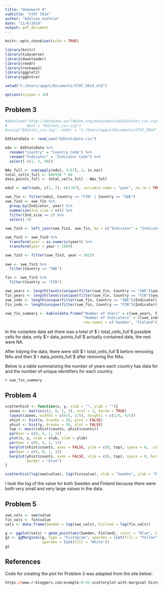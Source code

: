 ```yaml
---
title: "Homework 8"
subtitle: "STAT 5014"
author: "Adeline Guthrie"
date: "11/6/2019"
output: pdf_document
---
```


```r
knitr::opts_chunk$set(echo = TRUE)

library(knitr)
library(tidyverse)
library(downloader)
library(readr)
library(reshape2)
library(ggplot2)
library(ggExtra)

setwd("C:/Users/apgut/Documents/STAT_5014_old")

options(scipen = 10)
```

Problem 3
-----------------

```r
#download("http://databank.worldbank.org/data/download/Edstats_csv.zip", 
#         dest = "Edstats_csv.zip")
#unzip("Edstats_csv.zip", exdir = "C:/Users/apgut/Documents/STAT_5014")

EdStatsData <- read_csv("EdStatsData.csv")

edu <- EdStatsData %>%
  rename("Country" = "Country Code") %>%
  rename("Indicator" = "Indicator Code") %>%
  select(-c(1, 3, 68))

NAs_full <- sum(apply(edu[, 3:67], 2, is.na))
total_cells_full <- 886930 * 66
data_points_full <- total_cells_full - NAs_full

edu2 <- melt(edu, c(1, 2), c(3:67), variable.name = "year", na.rm = TRUE)

swe_fin <- filter(edu2, Country == "FIN" | Country == "SWE")
swe_fin2 <- swe_fin %>%
  group_by(Indicator, year) %>%
  summarize(Ind_size = n()) %>%
  filter(Ind_size == 2) %>%
  select(-3)
 
swe_fin3 <- left_join(swe_fin2, swe_fin, by = c("Indicator" = "Indicator", "year" = "year"))

swe_fin3 <- swe_fin3 %>%
  transform(year = as.numeric(year)) %>%
  transform(year = year + 1969)

swe_fin3 <- filter(swe_fin3, year < 2015)
 
swe <- swe_fin3 %>%
  filter(Country == "SWE")

fin <- swe_fin3 %>%
  filter(Country == "FIN")

swe_years <- length(levels(unique(filter(swe_fin, Country == "SWE")$year)))
fin_years <- length(levels(unique(filter(swe_fin, Country == "FIN")$year)))
swe_inds <- length(unique(filter(swe_fin, Country == "SWE")$Indicator))
fin_inds <- length(unique(filter(swe_fin, Country == "FIN")$Indicator))

swe_fin_summary <- kable(data.frame("Number of Years" = c(swe_years, fin_years), 
                                    "Number of Indicators" = c(swe_inds, fin_inds), 
                                    row.names = c("Sweden", "Finland")))
```

In the complete data set there was a total of $`r total_cells_full`$ possible cells for data, only $`r data_points_full`$ actually contained data, the rest were NA. 

After tidying the data, there were still $`r total_cells_full`$ before removing NAs and then $`r data_points_full`$ after removing the NAs. 

Below is a table summarizing the number of years each country has data for and the number of unique identifiers for each country.

`r swe_fin_summary`


Problem 4
--------------
```r
scatterhist <- function(x, y, xlab = "", ylab = ""){
  zones <- matrix(c(2, 0, 1, 3), ncol = 2, byrow = TRUE)
  layout(zones, widths = c(4/5, 1/5), heights = c(1/5, 4/5))
  xhist <- hist(x, breaks = 50, plot = FALSE)
  yhist <- hist(y, breaks = 50, plot = FALSE)
  top <- max(c(xhist$counts, yhist$counts))
  par(mar = c(4, 4, 1, 1))
  plot(x, y, xlab = xlab, ylab = ylab)
  par(mar = c(0, 4, 1, 1))
  barplot(xhist$counts, axes = FALSE, ylim = c(0, top), space = 0,  col = "yellow", border = "blue")
  par(mar = c(4, 0, 1, 1))
  barplot(yhist$counts, axes = FALSE, xlim = c(0, top), space = 0, horiz = TRUE, col = "white",
          border = "blue")
}

scatterhist(log(swe$value), log(fin$value), xlab = "Sweden", ylab = "Finland")
```

I took the log of the value for both Sweden and Finland because there were both very small and very large values in the data.

Problem 5
--------------
```r
swe_vals <- swe$value
fin_vals <- fin$value
vals <- data.frame(Sweden = log(swe_vals), Finland = log(fin_vals))

g <- ggplot(vals) + geom_point(aes(Sweden, Finland), color = "Blue", size = 3, alpha = .2)
g2 <- ggMarginal(g, type = "histogram", xparams = list(fill = "Yellow"), 
                 yparams = list(fill = "White"))
g2
```


References
--------------
Code for creating the plot for Problem 3 was adapted from the site below: 
```r
https://www.r-bloggers.com/example-8-41-scatterplot-with-marginal-histograms/
```

